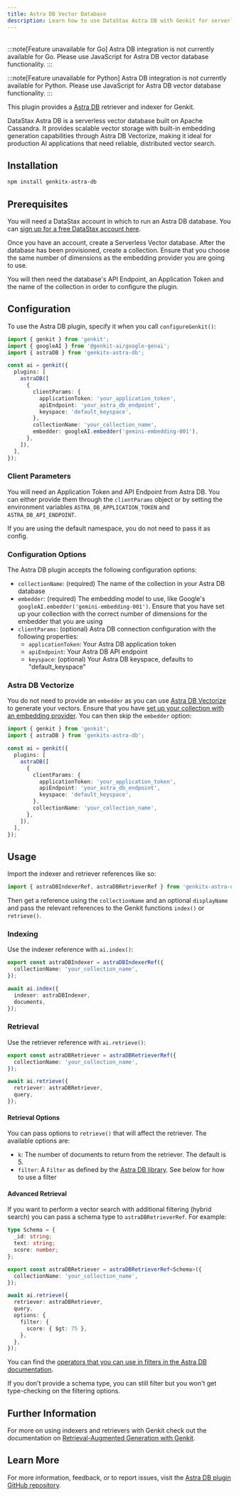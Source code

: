 ```yaml
---
title: Astra DB Vector Database
description: Learn how to use DataStax Astra DB with Genkit for serverless vector storage, semantic search, and RAG applications.
---
```



<div style="display: flex; justify-content: flex-end; align-items: center; gap: 1rem; margin: 1rem 0 1rem 0;">
  <CopyMarkdownButton />
</div>

<LanguageContent lang="go">

:::note[Feature unavailable for Go]
Astra DB integration is not currently available for Go. Please use JavaScript for Astra DB vector database functionality.
:::

</LanguageContent>

<LanguageContent lang="python">

:::note[Feature unavailable for Python]
Astra DB integration is not currently available for Python. Please use JavaScript for Astra DB vector database functionality.
:::

</LanguageContent>

<LanguageContent lang="js">

This plugin provides a [Astra DB](https://docs.datastax.com/en/astra-db-serverless/index.html) retriever and indexer for Genkit.

DataStax Astra DB is a serverless vector database built on Apache Cassandra. It provides scalable vector storage with built-in embedding generation capabilities through Astra DB Vectorize, making it ideal for production AI applications that need reliable, distributed vector search.

## Installation

```bash
npm install genkitx-astra-db
```

## Prerequisites

You will need a DataStax account in which to run an Astra DB database. You can [sign up for a free DataStax account here](https://astra.datastax.com/signup).

Once you have an account, create a Serverless Vector database. After the database has been provisioned, create a collection. Ensure that you choose the same number of dimensions as the embedding provider you are going to use.

You will then need the database's API Endpoint, an Application Token and the name of the collection in order to configure the plugin.

## Configuration

To use the Astra DB plugin, specify it when you call `configureGenkit()`:

```typescript
import { genkit } from 'genkit';
import { googleAI } from '@genkit-ai/google-genai';
import { astraDB } from 'genkitx-astra-db';

const ai = genkit({
  plugins: [
    astraDB([
      {
        clientParams: {
          applicationToken: 'your_application_token',
          apiEndpoint: 'your_astra_db_endpoint',
          keyspace: 'default_keyspace',
        },
        collectionName: 'your_collection_name',
        embedder: googleAI.embedder('gemini-embedding-001'),
      },
    ]),
  ],
});
```

### Client Parameters

You will need an Application Token and API Endpoint from Astra DB. You can either provide them through the `clientParams` object or by setting the environment variables `ASTRA_DB_APPLICATION_TOKEN` and `ASTRA_DB_API_ENDPOINT`.

If you are using the default namespace, you do not need to pass it as config.

### Configuration Options

The Astra DB plugin accepts the following configuration options:

- `collectionName`: (required) The name of the collection in your Astra DB database
- `embedder`: (required) The embedding model to use, like Google's `googleAI.embedder('gemini-embedding-001')`. Ensure that you have set up your collection with the correct number of dimensions for the embedder that you are using
- `clientParams`: (optional) Astra DB connection configuration with the following properties:
  - `applicationToken`: Your Astra DB application token
  - `apiEndpoint`: Your Astra DB API endpoint
  - `keyspace`: (optional) Your Astra DB keyspace, defaults to "default_keyspace"

### Astra DB Vectorize

You do not need to provide an `embedder` as you can use [Astra DB Vectorize](https://docs.datastax.com/en/astra-db-serverless/databases/embedding-generation.html) to generate your vectors. Ensure that you have [set up your collection with an embedding provider](https://docs.datastax.com/en/astra-db-serverless/databases/embedding-generation.html#external-embedding-provider-integrations). You can then skip the `embedder` option:

```typescript
import { genkit } from 'genkit';
import { astraDB } from 'genkitx-astra-db';

const ai = genkit({
  plugins: [
    astraDB([
      {
        clientParams: {
          applicationToken: 'your_application_token',
          apiEndpoint: 'your_astra_db_endpoint',
          keyspace: 'default_keyspace',
        },
        collectionName: 'your_collection_name',
      },
    ]),
  ],
});
```

## Usage

Import the indexer and retriever references like so:

```typescript
import { astraDBIndexerRef, astraDBRetrieverRef } from 'genkitx-astra-db';
```

Then get a reference using the `collectionName` and an optional `displayName` and pass the relevant references to the Genkit functions `index()` or `retrieve()`.

### Indexing

Use the indexer reference with `ai.index()`:

```typescript
export const astraDBIndexer = astraDBIndexerRef({
  collectionName: 'your_collection_name',
});

await ai.index({
  indexer: astraDBIndexer,
  documents,
});
```

### Retrieval

Use the retriever reference with `ai.retrieve()`:

```typescript
export const astraDBRetriever = astraDBRetrieverRef({
  collectionName: 'your_collection_name',
});

await ai.retrieve({
  retriever: astraDBRetriever,
  query,
});
```

#### Retrieval Options

You can pass options to `retrieve()` that will affect the retriever. The available options are:

- `k`: The number of documents to return from the retriever. The default is 5.
- `filter`: A `Filter` as defined by the [Astra DB library](https://docs.datastax.com/en/astra-api-docs/_attachments/typescript-client/types/Filter.html). See below for how to use a filter

#### Advanced Retrieval

If you want to perform a vector search with additional filtering (hybrid search) you can pass a schema type to `astraDBRetrieverRef`. For example:

```typescript
type Schema = {
  _id: string;
  text: string;
  score: number;
};

export const astraDBRetriever = astraDBRetrieverRef<Schema>({
  collectionName: 'your_collection_name',
});

await ai.retrieve({
  retriever: astraDBRetriever,
  query,
  options: {
    filter: {
      score: { $gt: 75 },
    },
  },
});
```

You can find the [operators that you can use in filters in the Astra DB documentation](https://docs.datastax.com/en/astra-db-serverless/api-reference/overview.html#operators).

If you don't provide a schema type, you can still filter but you won't get type-checking on the filtering options.

## Further Information

For more on using indexers and retrievers with Genkit check out the documentation on [Retrieval-Augmented Generation with Genkit](/docs/rag).

## Learn More

For more information, feedback, or to report issues, visit the [Astra DB plugin GitHub repository](https://github.com/datastax/genkitx-astra-db/tree/main).

</LanguageContent>
